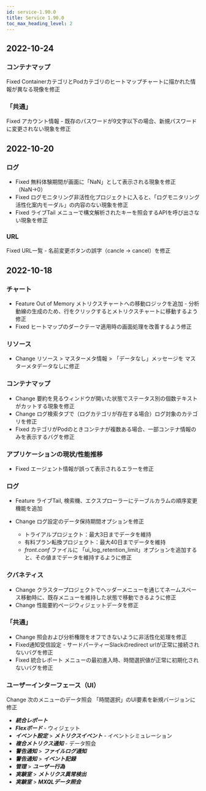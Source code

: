 ```yaml
---
id: service-1.90.0
title: Service 1.90.0
toc_max_heading_level: 2
---
```



## 2022-10-24

### コンテナマップ

<Status>Fixed</Status> ContainerカテゴリとPodカテゴリのヒートマップチャートに描かれた情報が異なる現像を修正

### 「共通」

<Status>Fixed</Status> <UI>アカウント情報</UI> - 既存のパスワードが9文字以下の場合、新規パスワードに変更されない現象を修正

## 2022-10-20

### ログ

-   <Status>Fixed</Status> 無料体験期間が画面に「NaN」として表示される現象を修正（NaN→0）
-   <Status>Fixed</Status> ログモニタリング非活性化プロジェクトに入ると、「ログモニタリング活性化案内モーダル」の内容のない現象を修正
-   <Status>Fixed</Status> <UI>ライブTail</UI> メニューで構文解析されたキーを照会するAPIを呼び出さない現象を修正

### URL

<Status>Fixed</Status> URL一覧 - 名前変更ボタンの誤字（cancle → cancel）を修正

## 2022-10-18

### チャート

-   <Status>Feature</Status> Out of Memory メトリクスチャートへの移動ロジックを追加 - 分析動線の生成のため、行をクリックするとメトリクスチャートに移動するよう修正
-   <Status>Fixed</Status> ヒートマップのダークテーマ適用時の画面処理を改善するよう修正

### リソース

-   <Status>Change</Status> <UI>リソース</UI> > <UI>マスターメタ情報</UI> > 「データなし」メッセージを <UI>マスターメタデータなし</UI>に修正

### コンテナマップ

-   <Status>Change</Status> 要約を見るウィンドウが開いた状態でステータス別の個数テキストがカットする現象を修正
-   <Status>Change</Status> ログ検索タブで（ログカテゴリが存在する場合）ログ対象のカテゴリを修正
-   <Status>Fixed</Status> カテゴリがPodのときコンテナが複数ある場合、一部コンテナ情報のみを表示するバグを修正

### アプリケーションの現状/性能推移

-   <Status>Fixed</Status> エージェント情報が誤って表示されるエラーを修正

### ログ

-   <Status>Feature</Status> <UI>ライブTail</UI>, <UI>検索機</UI>、<UI>エクスプローラー</UI>にテーブルカラムの順序変更機能を追加
-   <Status>Change</Status> ログ設定のデータ保持期間オプションを修正

    -   トライアルプロジェクト：最大3日までデータを維持
    -   有料プラン転換プロジェクト：最大40日までデータを維持
    -   _front.conf_ ファイルに 「ui_log_retention_limit」オプションを追加すると、その値までデータを維持するように修正

### クバネティス

-   <Status>Change</Status> クラスタープロジェクトでヘッダーメニューを通じてネームスペース移動時に、既存メニューを維持した状態で移動できるように修正
-   <Status>Change</Status> 性能要約ページウィジェットデータを修正

### 「共通」

-   <Status>Change</Status> 照会および分析権限をオフできないように非活性化処理を修正
-   <Status>Fixed</Status>通知受信設定 - サードパーティーSlackのredirect urlが正常に接続されないバグを修正
-   <Status>Fixed</Status> <UI>統合レポート</UI> メニューの最初進入時、時間選択値が正常に初期化されないバグを修正

### ユーザーインターフェース（UI）

<Status>Change</Status> 次のメニューのデータ照会 「<UI>時間選択</UI>」のUI要素を新規バージョンに修正

-   **_統合レポート_**
-   **_Flexボード_** - ウィジェット
-   **_イベント設定_** > **_メトリクスイベント_** - イベントシミュレーション
-   **_複合メトリクス通知_** - データ照会
-   **_警告通知_** > **_ファイルログ通知_**
-   **_警告通知_** > **_イベント記録_**
-   **_管理_** > **_ユーザー行為_**
-   **_実験室_** > **_メトリクス異常検出_**
-   **_実験室_** > **_MXQLデータ照会_**
